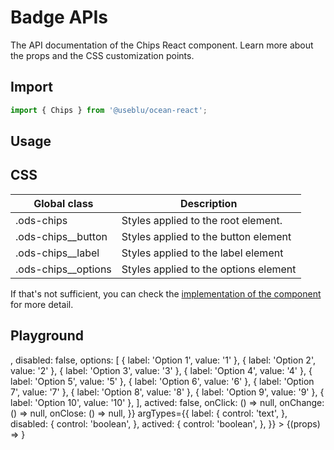 
<Meta title="Components/Chips" component={Chips} />

# Badge APIs

The API documentation of the Chips React component. Learn more about the props and the CSS customization points.

## Import

```javascript
import { Chips } from '@useblu/ocean-react';
```

## Usage

<Canvas withSource="open" withToolbar>
  <Story name="usage">
    <Chips
      label="Selecione o filtro"
      options={[
        { label: 'Option 1', value: '1' },
        { label: 'Option 2', value: '2' },
        { label: 'Option 3', value: '3' },
        { label: 'Option 4', value: '4' },
        { label: 'Option 5', value: '5' },
        { label: 'Option 6', value: '6' },
        { label: 'Option 7', value: '7' },
        { label: 'Option 8', value: '8' },
        { label: 'Option 9', value: '9' },
        { label: 'Option 10', value: '10' },
      ]}
    />
  </Story>
</Canvas>

## CSS

| Global class          | Description                           |
| --------------------- | ------------------------------------- |
| .ods-chips            | Styles applied to the root element.   |
| .ods-chips\_\_button  | Styles applied to the button element  |
| .ods-chips\_\_label   | Styles applied to the label element   |
| .ods-chips\_\_options | Styles applied to the options element |

If that's not sufficient, you can check the [implementation of the component](https://github.com/ocean-ds/ocean-web/blob/master/packages/ocean-react/src/Chips/Chips.tsx) for more detail.

## Playground

<Canvas>
  <Story
    name="playground"
    args={{
      label: 'Selecione o filtro',
      icon: <Adjustments />,
      disabled: false,
      options: [
        { label: 'Option 1', value: '1' },
        { label: 'Option 2', value: '2' },
        { label: 'Option 3', value: '3' },
        { label: 'Option 4', value: '4' },
        { label: 'Option 5', value: '5' },
        { label: 'Option 6', value: '6' },
        { label: 'Option 7', value: '7' },
        { label: 'Option 8', value: '8' },
        { label: 'Option 9', value: '9' },
        { label: 'Option 10', value: '10' },
      ],
      actived: false,
      onClick: () => null,
      onChange: () => null,
      onClose: () => null,
    }}
    argTypes={{
      label: {
        control: 'text',
      },
      disabled: {
        control: 'boolean',
      },
      actived: {
        control: 'boolean',
      },
    }}
  >
    {(props) => <Chips {...props} />}
  </Story>
</Canvas>
